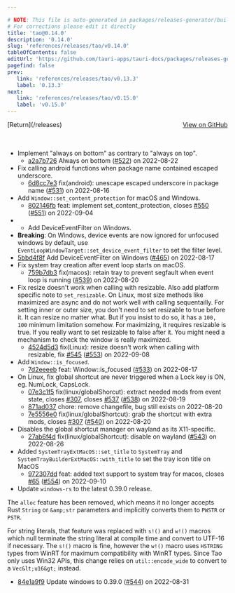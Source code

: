 ```yaml
---

# NOTE: This file is auto-generated in packages/releases-generator/build.ts
# For corrections please edit it directly
title: 'tao@0.14.0'
description: '0.14.0'
slug: 'references/releases/tao/v0.14.0'
tableOfContents: false
editUrl: 'https://github.com/tauri-apps/tauri-docs/packages/releases-generator/build.ts'
pagefind: false
prev:
   link: 'references/releases/tao/v0.13.3'
   label: '0.13.3'
next:
   link: 'references/releases/tao/v0.15.0'
   label: 'v0.15.0'
---
```


<div style="margin-bottom:3rem; display: flex; justify-content: space-between; align-items: center"><span>[Return](/releases)</span><span><a href="https://github.com/tauri-apps/tao/releases/tag/tao-v0.14.0">View on GitHub</a></span></div>

- Implement &quot;always on bottom&quot; as contrary to &quot;always on top&quot;.
  - [a2a7b726](https://github.com/tauri-apps/tao/commit/a2a7b7262cc55e4c6defb79d5f77efce9d7e386d) Always on bottom ([#522](https://github.com/tauri-apps/tao/pull/522)) on 2022-08-22
- Fix calling android functions when package name contained escaped underscore.
  - [6d8cc7e3](https://github.com/tauri-apps/tao/commit/6d8cc7e3e4091462a741ee748112a3ea4aa4f12f) fix(android): unescape escaped underscore in package name ([#531](https://github.com/tauri-apps/tao/pull/531)) on 2022-08-16
- Add `Window::set_content_protection` for macOS and Windows.
  - [802146fb](https://github.com/tauri-apps/tao/commit/802146fb8692a46185846a64163c174520450c43) feat: implement set_content_protection, closes [#550](https://github.com/tauri-apps/tao/pull/550) ([#551](https://github.com/tauri-apps/tao/pull/551)) on 2022-09-04
- - Add DeviceEventFilter on Windows.
- **Breaking**: On Windows, device events are now ignored for unfocused windows by default, use `EventLoopWindowTarget::set_device_event_filter` to set the filter level.
- [5bbd4f8f](https://github.com/tauri-apps/tao/commit/5bbd4f8f72901425432a35915d79d0bee0c96cce) Add DeviceEventFilter on Windows ([#465](https://github.com/tauri-apps/tao/pull/465)) on 2022-08-17
- Fix system tray creation after event loop starts on macOS.
  - [759b7db3](https://github.com/tauri-apps/tao/commit/759b7db37b8188ea38fa2919f9a0e504d4d2edca) fix(macos): retain tray to prevent segfault when event loop is running ([#539](https://github.com/tauri-apps/tao/pull/539)) on 2022-08-20
- Fix resize doesn&#39;t work when calling with resizable. Also add platform specific note to `set_resizable`.
  On Linux, most size methods like maximized are async and do not work well with calling
  sequentailly. For setting inner or outer size, you don&#39;t need to set resizable to true before
  it. It can resize no matter what. But if you insist to do so, it has a `100, 100` minimum
  limitation somehow. For maximizing, it requires resizable is true. If you really want to set
  resizable to false after it. You might need a mechanism to check the window is really
  maximized.
  - [4524d5d3](https://github.com/tauri-apps/tao/commit/4524d5d399c8bf01d22b160a9f9a04d5b074b466) fix(Linux): resize doesn&#39;t work when calling with resizable, fix [#545](https://github.com/tauri-apps/tao/pull/545) ([#553](https://github.com/tauri-apps/tao/pull/553)) on 2022-09-08
- Add `Window::is_focused`.
  - [7d2eeeeb](https://github.com/tauri-apps/tao/commit/7d2eeeebb4da15e9aeda9bf17e80ebdf23c95cee) feat: Window::is_focused ([#533](https://github.com/tauri-apps/tao/pull/533)) on 2022-08-17
- On Linux, fix global shortcut are never triggered when a Lock key is ON, eg. NumLock, CapsLock.
  - [07e3c1f5](https://github.com/tauri-apps/tao/commit/07e3c1f55d18537dc5c776b2706490676bba7cde) fix(linux/globalShorcut): extract needed mods from event state, closes [#307](https://github.com/tauri-apps/tao/pull/307), closes [#537](https://github.com/tauri-apps/tao/pull/537) ([#538](https://github.com/tauri-apps/tao/pull/538)) on 2022-08-19
  - [871ad037](https://github.com/tauri-apps/tao/commit/871ad037b02b8ab4d650ba390664386e195c0bc7) chore: remove changefile, bug still exists on 2022-08-20
  - [7e5556e0](https://github.com/tauri-apps/tao/commit/7e5556e0f247076e8f547fca313d957eeca46366) fix(linux/globalShortcut): grab the shortcut with extra mods, closes [#307](https://github.com/tauri-apps/tao/pull/307) ([#540](https://github.com/tauri-apps/tao/pull/540)) on 2022-08-20
- Disables the global shortcut manager on wayland as its X11-specific.
  - [27ab6f4d](https://github.com/tauri-apps/tao/commit/27ab6f4dcef19c052b0434873e34b54447b70860) fix(linux/globalShortcut): disable on wayland ([#543](https://github.com/tauri-apps/tao/pull/543)) on 2022-08-26
- Added `SystemTrayExtMacOS::set_title` to `SystemTray` and `SystemTrayBuilderExtMacOS::with_title` to set the tray icon title on MacOS
  - [972307dd](https://github.com/tauri-apps/tao/commit/972307ddf088b0f941be2ea66bded2473222aed5) feat: added text support to system tray for macos, closes [#65](https://github.com/tauri-apps/tao/pull/65) ([#554](https://github.com/tauri-apps/tao/pull/554)) on 2022-09-10
- Update `windows-rs` to the latest 0.39.0 release.

The `alloc` feature has been removed, which means it no longer accepts Rust `String` or `&amp;str` parameters and implicitly converts them to `PWSTR` or `PSTR`.

For string literals, that feature was replaced with `s!()` and `w!()` macros which null terminate the string literal at compile time and convert to UTF-16 if necessary. The `s!()` macro is fine, however the `w!()` macro uses `HSTRING` types from WinRT for maximum compatibility with WinRT types. Since Tao only uses Win32 APIs, this change relies on `util::encode_wide` to convert to a `Vec&lt;u16&gt;` instead.

- [84e1a9f9](https://github.com/tauri-apps/tao/commit/84e1a9f93fa7e9e83f1ed92320ab9d7998673c60) Update windows to 0.39.0 ([#544](https://github.com/tauri-apps/tao/pull/544)) on 2022-08-31

